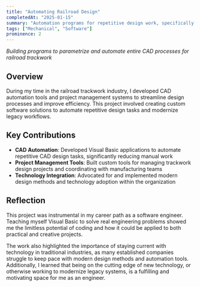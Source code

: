 ```yaml
---
title: "Automating Railroad Design"
completedAt: "2025-01-15"
summary: "Automation programs for repetitive design work, specifically for railroad trackwork components"
tags: ["Mechanical", "Software"]
prominence: 2
---
```


_Building programs to parametrize and automate entire CAD processes for railroad trackwork_

## Overview

During my time in the railroad trackwork industry, I developed CAD automation tools and project management systems to streamline design processes and improve efficiency. This project involved creating custom software solutions to automate repetitive design tasks and modernize legacy workflows.

## Key Contributions

- **CAD Automation**: Developed Visual Basic applications to automate repetitive CAD design tasks, significantly reducing manual work
- **Project Management Tools**: Built custom tools for managing trackwork design projects and coordinating with manufacturing teams
- **Technology Integration**: Advocated for and implemented modern design methods and technology adoption within the organization

## Reflection

This project was instrumental in my career path as a software engineer. Teaching myself Visual Basic to solve real engineering problems showed me the limitless potential of coding and how it could be applied to both practical and creative projects. 

The work also highlighted the importance of staying current with technology in traditional industries, as many established companies struggle to keep pace with modern design methods and automation tools. Additionally, I learned that being on the cutting edge of new technology, or otherwise working to modernize legacy systems, is a fulfilling and motivating space for me as an engineer. 
